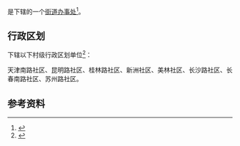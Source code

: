 {{中国乡级行政区|65/01/04/018/000}}

'''{{PAGENAMEBASE}}'''是{{PRC admin/fullname|65/01/04/018/000|3}}下辖的一个[[街道办事处|街道办事处]]<ref>{{PRC admin/ref sgc|{{PRC admin/parent|65/01/04/018/000}}}}</ref>。

== 行政区划 ==
{{PAGENAMEBASE}}下辖以下村级行政区划单位<ref>{{PRC admin/ref sgc|65/01/04/018/000}}</ref>：

天津南路社区、昆明路社区、桂林路社区、新洲社区、美林社区、长沙路社区、长春南路社区、苏州路社区。

== 参考资料 ==
{{reflist}}

{{新疆行政区划小作品}}
{{PRC admin/navcat|65/01/04/018/000}}